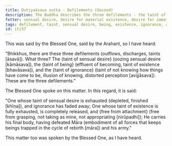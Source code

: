 ```yaml
---
title: Dutiyaāsava sutta - Defilements (Second)
description: The Buddha describes the three defilements - the taint of sensual desire, the taint of being, and the taint of ignorance, and one who is free from them.
fetter: sensual desire, desire for material existence, desire for immaterial existence, ignorance
tags: defilement, taint, sensual desire, being, existence, ignorance, attachment, release, Māra, iti, iti50-99
id: iti57
---
```


This was said by the Blessed One, said by the Arahant, so I have heard:

"Bhikkhus, there are these three defilements (outflows, discharges, taints [āsavā]). What three? The \{taint of sensual desire} (oozing sensual desire [kāmāsava]), the \{taint of being} (effluent of becoming, taint of existence [bhavāsava]), and the \{taint of ignorance} (taint of not knowing how things have come to be, illusion of knowing, distorted perception [avijjāsava]). These are the three defilements."

The Blessed One spoke on this matter. In this regard, it is said:

"One whose taint of sensual desire is exhausted (depleted, finished [khīṇa]),
and ignorance has faded away;
One whose taint of existence is fully exhausted,
is completely released, and \{free from attachment} (free from grasping, not taking as mine, not appropriating [nirūpadhi]);
He carries his final body,
having defeated Māra (embodiment of all forces that keeps beings trapped in the cycle of rebirth [māra]) and his army."

This matter too was spoken by the Blessed One, as I have heard.